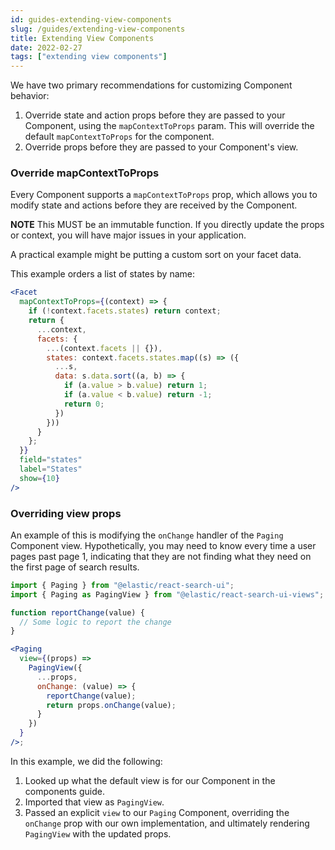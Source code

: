 ```yaml
---
id: guides-extending-view-components
slug: /guides/extending-view-components
title: Extending View Components
date: 2022-02-27
tags: ["extending view components"]
---
```


We have two primary recommendations for customizing Component behavior:

1. Override state and action props before they are passed to your Component, using the `mapContextToProps` param. This
   will override the default `mapContextToProps` for the component.
2. Override props before they are passed to your Component's view.

### Override mapContextToProps

Every Component supports a `mapContextToProps` prop, which allows you to modify state and actions
before they are received by the Component.

**NOTE** This MUST be an immutable function. If you directly update the props or context, you will have major issues in your application.

A practical example might be putting a custom sort on your facet data.

This example orders a list of states by name:

```jsx
<Facet
  mapContextToProps={(context) => {
    if (!context.facets.states) return context;
    return {
      ...context,
      facets: {
        ...(context.facets || {}),
        states: context.facets.states.map((s) => ({
          ...s,
          data: s.data.sort((a, b) => {
            if (a.value > b.value) return 1;
            if (a.value < b.value) return -1;
            return 0;
          })
        }))
      }
    };
  }}
  field="states"
  label="States"
  show={10}
/>
```

### Overriding view props

An example of this is modifying the `onChange` handler of the `Paging` Component
view. Hypothetically, you may need to know every time a user
pages past page 1, indicating that they are not finding what they need on the first page
of search results.

```jsx
import { Paging } from "@elastic/react-search-ui";
import { Paging as PagingView } from "@elastic/react-search-ui-views";

function reportChange(value) {
  // Some logic to report the change
}

<Paging
  view={(props) =>
    PagingView({
      ...props,
      onChange: (value) => {
        reportChange(value);
        return props.onChange(value);
      }
    })
  }
/>;
```

In this example, we did the following:

1. Looked up what the default view is for our Component in the components guide.
2. Imported that view as `PagingView`.
3. Passed an explicit `view` to our `Paging` Component, overriding
   the `onChange` prop with our own implementation, and ultimately rendering
   `PagingView` with the updated props.
